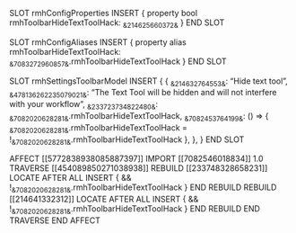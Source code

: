 SLOT rmhConfigProperties
    INSERT {
        property bool rmhToolbarHideTextToolHack: ~&214625660372&~
    }
END SLOT

SLOT rmhConfigAliases
    INSERT {
        property alias rmhToolbarHideTextToolHack: ~&7083272960857&~.rmhToolbarHideTextToolHack
    }
END SLOT

SLOT rmhSettingsToolbarModel
    INSERT {
        {
           ~&214632764553&~: "Hide text tool",
           ~&478136262235079021&~: "The Text Tool will be hidden and will not interfere with your workflow",
           ~&233723734822480&~: ~&7082020628281&~.rmhToolbarHideTextToolHack,
           ~&7082453764199&~: () => { ~&7082020628281&~.rmhToolbarHideTextToolHack = !~&7082020628281&~.rmhToolbarHideTextToolHack },
        },
    }
END SLOT

AFFECT [[5772838938085887397]]
    IMPORT [[7082546018834]] 1.0
    TRAVERSE [[454089850271038938]]
        REBUILD [[233748328658231]]
            LOCATE AFTER ALL INSERT { && !~&7082020628281&~.rmhToolbarHideTextToolHack }
        END REBUILD
        REBUILD [[214641332312]]
            LOCATE AFTER ALL INSERT { && !~&7082020628281&~.rmhToolbarHideTextToolHack }
        END REBUILD
    END TRAVERSE
END AFFECT
